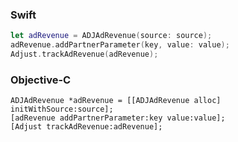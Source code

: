 <Tabs>
<Tab sync="swift">

### Swift

```swift {2}
let adRevenue = ADJAdRevenue(source: source);
adRevenue.addPartnerParameter(key, value: value);
Adjust.trackAdRevenue(adRevenue);
```

</Tab>
<Tab sync="objc">

### Objective-C

```objc {2}
ADJAdRevenue *adRevenue = [[ADJAdRevenue alloc] initWithSource:source];
[adRevenue addPartnerParameter:key value:value];
[Adjust trackAdRevenue:adRevenue];
```

</Tab>
</Tabs>
